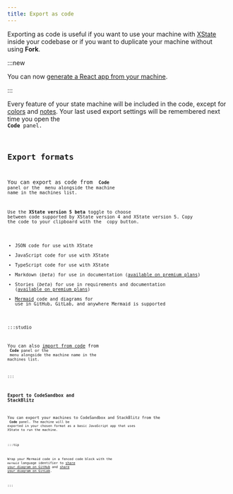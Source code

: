 ```yaml
---
title: Export as code
---
```


Exporting as code is useful if you want to use your machine with [XState](xstate.mdx) inside your codebase or if you want to duplicate your machine without using **Fork**.

:::new

You can now [generate a React app from your machine](generate-react.mdx).

:::

Every feature of your state machine will be included in the code, except for [colors](colors.mdx) and [notes](annotations.mdx). Your last used export settings will be remembered next time you open the <Code size={18} /> **Code** panel.

## Export formats

You can export as code from <Code size={18} /> **Code** panel or the <MoreHorizontal size={18} /> menu alongside the machine name in the machines list. 

Use the **XState version 5 beta** toggle to choose between code supported by XState version 4 and XState version 5. Copy the code to your clipboard with the <Copy size={18} /> copy button.

- JSON code for use with XState
- JavaScript code for use with XState
- TypeScript code for use with XState
- Markdown (*beta*) for use in documentation ([available on premium plans](studio-pro-plan.mdx))
- Stories (*beta*) for use in requirements and documentation ([available on premium plans](studio-pro-plan.mdx))
- [Mermaid](https://mermaid.js.org) code and diagrams for use in GitHub, GitLab, and anywhere Mermaid is supported


:::studio

You can also [import from code](import-from-code.mdx) from <Code size={18} /> **Code** panel or the <MoreHorizontal size={18} /> menu alongside the machine name in the machines list.

:::

### Export to CodeSandbox and StackBlitz

You can export your machines to CodeSandbox and StackBlitz from the <Code size={18} /> **Code** panel. The machine will be exported in your chosen format as a basic JavaScript app that uses XState to run the machine.

:::tip

Wrap your Mermaid code in a fenced code block with the `mermaid` language identifier to [share your diagram on GitHub](https://docs.github.com/en/get-started/writing-on-github/working-with-advanced-formatting/creating-diagrams#creating-mermaid-diagrams) and [share your diagram on GitLab](https://handbook.gitlab.com/handbook/tools-and-tips/mermaid/).

:::
